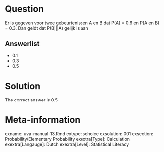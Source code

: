 Question
========

Er is gegeven voor twee gebeurtenissen A en B dat P(A) = 0.6 en P(A en B) = 0.3. Dan geldt dat P(B|||A) gelijk is aan 

Answerlist
----------
* 0.1
* 0.3
* 0.5

Solution
========

The correct answer is  0.5 

Meta-information
================
exname: uva-manual-13.Rmd 
extype: schoice 
exsolution: 001 
exsection: Probability/Elementary Probability
exextra[Type]: Calculation
exextra[Langauge]: Dutch 
exextra[Level]: Statistical Literacy
